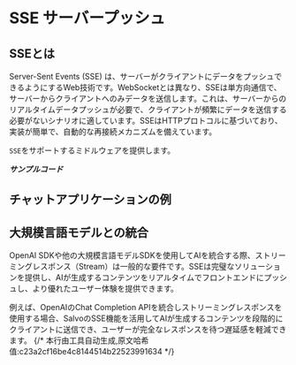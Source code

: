 # SSE サーバープッシュ


## SSEとは

Server-Sent Events (SSE) は、サーバーがクライアントにデータをプッシュできるようにするWeb技術です。WebSocketとは異なり、SSEは単方向通信で、サーバーからクライアントへのみデータを送信します。これは、サーバーからのリアルタイムデータプッシュが必要で、クライアントが頻繁にデータを送信する必要がないシナリオに適しています。SSEはHTTPプロトコルに基づいており、実装が簡単で、自動的な再接続メカニズムを備えています。

`SSE`をサポートするミドルウェアを提供します。

_**サンプルコード**_

<Tabs>
<Tab label="main.rs">
<SseMainCode/>
</Tab>
<Tab label="Cargo.toml">
<SseCargoCode/>
</Tab>
</Tabs>


## チャットアプリケーションの例

<Tabs>
<Tab label="main.rs">
<SseChatMainCode/>
</Tab>
<Tab label="Cargo.toml">
<SseChatCargoCode/>
</Tab>
</Tabs>

## 大規模言語モデルとの統合

OpenAI SDKや他の大規模言語モデルSDKを使用してAIを統合する際、ストリーミングレスポンス（Stream）は一般的な要件です。SSEは完璧なソリューションを提供し、AIが生成するコンテンツをリアルタイムでフロントエンドにプッシュし、より優れたユーザー体験を提供できます。

例えば、OpenAIのChat Completion APIを統合しストリーミングレスポンスを使用する場合、SalvoのSSE機能を活用してAIが生成するコンテンツを段階的にクライアントに送信でき、ユーザーが完全なレスポンスを待つ遅延感を軽減できます。
{/* 本行由工具自动生成,原文哈希值:c23a2cf16be4c8144514b22523991634 */}